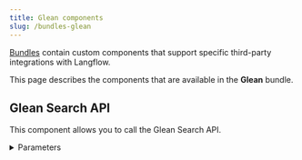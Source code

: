 ```yaml
---
title: Glean components
slug: /bundles-glean
---
```



[Bundles](/components-bundle-components) contain custom components that support specific third-party integrations with Langflow.

This page describes the components that are available in the **Glean** bundle.

## Glean Search API

This component allows you to call the Glean Search API.

<details>
<summary>Parameters</summary>

**Inputs**

| Name | Type | Description |
|------|------|-------------|
| glean_api_url | String | The URL of the Glean API. |
| glean_access_token | SecretString | An access token for Glean API authentication. |
| query | String | The search query input. |
| page_size | Integer | The number of results per page. Default: 10. |
| request_options | Dict | Additional options for the API request. |

**Outputs**

| Name | Type | Description |
|------|------|-------------|
| results | List[Data] | A list of search results. |
| tool | Tool | A Glean Search tool for use in LangChain. |

</details>
